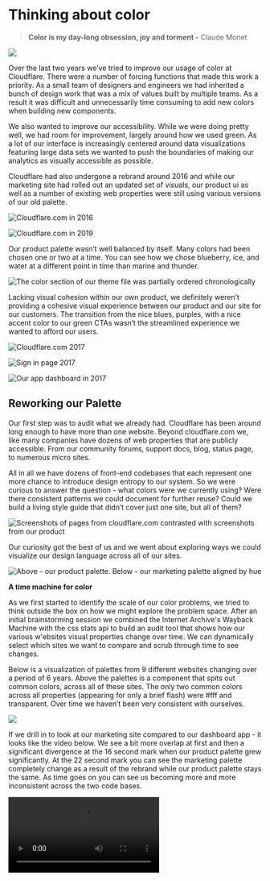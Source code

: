 
# Thinking about color

> **Color is my day-long obsession, joy and torment -** Claude Monet

![](/static/thinking/colorspace.png)

Over the last two years we’ve tried to improve our usage of color at Cloudflare. There were a number of forcing functions that made this work a priority. As a small team of designers and engineers we had inherited a bunch of design work that was a mix of values built by multiple teams. As a result it was difficult and unnecessarily time consuming to add new colors when building new components.

We also wanted to improve our accessibility. While we were doing pretty well, we had room for improvement, largely around how we used green. As a lot of our interface is increasingly centered around data visualizations featuring large data sets we wanted to push the boundaries of making our analytics as visually accessible as possible.

Cloudflare had also undergone a rebrand around 2016 and while our marketing site had rolled out an updated set of visuals, our product ui as well as a number of existing web properties were still using various versions of our old palette.

<Flex maxWidth='64em' mx='auto'>
<Div width={1/2}>

![Cloudflare.com in 2016](/static/thinking/cf-2016.png)

</Div>
<Div width={1/2}>

![Cloudflare.com in 2019](/static/thinking/cf-2019.png)

</Div>
</Flex>

Our product palette wasn’t well balanced by itself. Many colors had been chosen one or two at a time. You can see how we chose blueberry, ice, and water at a different point in time than marine and thunder.

![The color section of our theme file was partially ordered chronologically](/static/thinking/cf-color-palette.png)

Lacking visual cohesion within our own product, we definitely weren’t providing a cohesive visual experience between our product and our site for our customers. The transition from the nice blues, purples, with a nice accent color to our green CTAs wasn’t the streamlined experience we wanted to afford our users.

<Flex alignItems='flex-start' flexWrap="wrap" mx='auto' maxWidth='42em' fontSize={[3,4,4]}>
<Div width={1/2} px={1}>

![Cloudflare.com 2017](/static/thinking/cf-2017.png)

</Div>
<Div width={1/2} px={1}>

![Sign in page 2017](/static/thinking/cf-login-2017.png)

</Div>
</Flex>

![Our app dashboard in 2017](/static/thinking/cf-dash-2017.png)

## Reworking our Palette

Our first step was to audit what we already had. Cloudflare has been around long enough to have more than one website. Beyond cloudflare.com we, like many companies have dozens of web properties that are publicly accessible. From our community forums, support docs, blog, status page, to numerous micro sites.

All in all we have dozens of front-end codebases that each represent one more chance to introduce design entropy to our system. So we were curious to answer the question - what colors were we currently using? Were there consistent patterns we could document for further reuse? Could we build a living style guide that didn’t cover just one site, but all of them?

![Screenshots of pages from cloudflare.com contrasted with screenshots from our product](/static/thinking/cf-screenshots.png)

Our curiosity got the best of us and we went about exploring ways we could visualize our design language across all of our sites.

![Above - our product palette. Below - our marketing palette aligned by hue](/static/thinking/color-sort.png)

**A time machine for color**

As we first started to identify the scale of our color problems, we tried to think outside the box on how we might explore the problem space. After an initial brainstorming session we combined the Internet Archive's Wayback Machine with the css stats api to build an audit tool that shows how our various w'ebsites visual properties change over time. We can dynamically select which sites we want to compare and scrub through time to see changes.

Below is a visualization of palettes from 9 different websites changing over a period of 6 years. Above the palettes is a component that spits out common colors, across all of these sites. The only two common colors across all properties (appearing for only a brief flash) were #fff and transparent. Over time we haven’t been very consistent with ourselves.

![](/static/thinking/palette-over-time.gif)

If we drill in to look at our marketing site compared to our dashboard app - it looks like the video below. We see a bit more overlap at first and then a significant divergence at the 16 second mark when our product palette grew significantly. At the 22 second mark you can see the marketing palette completely change as a result of the rebrand while our product palette stays the same. As time goes on you can see us becoming more and more inconsistent across the two code bases.

<Video src="/static/thinking/comparison-over-time.mp4" />

As a product team we had some catching up to do improve our usage of color and to align ourselves with the company brand. The good news was, there was no where to go but up.

This style of historical audit gives us a visual indication with real data. We can visualize for stakeholders how consistent and similar our usage of color is across products and if we are getting better or worse over time. Having this type of feedback loop was invaluable for us - as auditing this manually is incredibly time consuming so it often doesn’t get done. Hopefully in the future as it’s standard to track various performance metrics over time at a company it will be standard to be able to visualize your current levels of design entropy.

## Picking colors

After our initial audit revealed there wasn’t a lot of consistency across sites, we went to work to try and construct a color palette that could potentially be used for sites the product team owned. It was time to get our hands dirty and start “picking colors”.

Hindsight is always 20/20. We didn’t start out on day one trying to generate scales based on our brand palette. No, our first bright idea was to generate the entire palette from a single color.

Our logo is made up of two oranges. Both of these seemed like prime candidates to generate a palette from.

![](/static/thinking/logo.png)

We played around with a number of algorithms that took a single color and created a palette. From the initial color we generated an array scales for each hue. Initial attempts found us applying the exact same curves for luminosity to each hue, but as visual perception of hues is so different, this resulted in wildly different contrasts at each step of the scale.

Below are a few of our initial attempts at palette generation. [Jeeyoung Jung](https://uxplanet.org/@Jeeyoungjung) did a brilliantly fabulous writeup around this last year. - https://uxplanet.org/designing-systematic-colors-b5d2605b15c

![Visualizing the peaks of color intensity](/static/thinking/peaks-of-color.png)

We can see the intensity of the colors change across hue in peaks, with yellow and green being the most dominant. One of the downsides of this, is when you are rapidly iterating through theming options, the inconsistent relationships between steps across hues can make it time consuming to keep visual harmony in your interface.

The video below is another way to visualize this phenomenon. The dividing line in the color picker indicates which part of the palette will be accessible with black and white. Notice how drastically the line changes around green and yellow. And then look back at the charts above.

<Video src="/static/thinking/colors.mp4" />

Demo of https://kevingutowski.github.io/color.html

After fiddling with a few different generative algorithms (we made a lot of ugly palettes… really quite a lot) we decided to try a more manual approach. We pursued creating custom curves for each hue in an effort to keep the contrast scales as optically balanced as possible.

<Flex alignItems='flex-start' flexWrap="wrap" alignItems="center" mx='auto' maxWidth='42em' fontSize={[3,4,4]}>
<Div width={1/2} px={1} >

<Video src="/static/thinking/palette-generator.mp4" />

</Div>
<Div width={1/2} px={1}>

<Img
  src={`${process.env.assetPrefix}/static/thinking/generative-palette.png`}
/>

</Div>
</Flex>

<Flex alignItems='flex-start' flexWrap="wrap" mx='auto' maxWidth='42em' fontSize={[3,4,4]}>
<Div width={1/2} px={1}>

![](/static/thinking/cf-palette.png)

</Div>
<Div width={1/2} px={1}>

![Palette generator concept](/static/thinking/palette-generator-concept.png)

</Div>
</Flex>

![Heavily muted palette](/static/thinking/muted-palette.png)

![](/static/thinking/palette-view-concept.png)

Generating different color palettes makes you confront a basic question. How do you tell if a palette is good? Are some palettes better than others? In an effort to answer this question we constructed various feedback loops to help us evaluate palettes as quickly as possible. We tried a few methods to stress test a palette. At first we attempted to grab the “nearest color” for a bunch of our common UI colors. This wasn't always helpful as sometimes you actually want the step above or below the closest existing color. But it was helpful to visualize for a few reasons.

![Generated palette above a set of components previewing the old and new palette for comparison](/static/thinking/old-vs-new.png)

Sometime during our exploration in this space, [we stumbled across this tweet thread](https://twitter.com/paniq/status/1036299654378467329) about building a palette for pixel art. There are a lot of places web and product designers can draw inspiration from game designers. Here are some screenshots of @paniq developing a 16 color palette.

<FigureLink
  src="/static/thinking/palettes-for-pixel-art.jpeg"
  caption="Two color palettes visualized to create 3d objects"
  href="https://twitter.com/paniq/status/1036299654378467329"
/>

<FigureLink
  src="/static/thinking/pixel-art-palette-concept.jpeg"
  caption="A color palette applied in a few different contexts"
  href="https://twitter.com/paniq/status/1037406840999567360"
/>

Here we see a similar concept where a number of different palettes are applied to the same component. This view shows us two things, the different ways a single palette can be applied to a sphere, and also the different aesthetics across color palettes.

<FigureLink
  src="/static/thinking/multiple-palettes-applied.png"
  caption="Different color palettes previewed against a common component"
  href="https://twitter.com/JstFredrik/status/1145753143852064768"
/>

It’s almost surprising that the default way to construct a color palette for apps and sites isn’t to build it while previewing its application against the most common UI patterns. As designers, there are a lot of consistent uses of color we could have baselines for. Many enterprise apps are centered around white background with blue as the primary color with mixtures of grays to add depth around cards and page sections. Red is often used for destructive actions like deleting some type of record. Gray for secondary actions. Maybe it’s an outline button with the primary color for secondary actions. Either way - the margins between the patterns aren’t that large in the grand scheme of things.

Consider the use case of designing UI while the palette or usage of color hasn't been established. Given a single palette, you might want to experiment with applying that palette in a variety of ways that will output a wide variety of aesthetics. Alternatively you may need to test out several different palettes. These are two different modes of exploration that can be extremely time consuming to work through . It can be non-trivial to keep an in progress design synced with several different options for color application, even with the best use of layer comps or symbols.

How do we visualize the various ways a palette will look when applied to an interface? Here are examples of how palettes are shown on a palette list for pixel artists.

![](/static/thinking/random-palette.png)

<Flex alignItems='flex-start' flexWrap="wrap" mx='auto' maxWidth='64em' fontSize={[3,4,4]}>
<Div width={1/3} px={1}>

![](/static/thinking/palette-used-in-scene.png)

</Div>
<Div width={1/3} px={1}>

<FigureLink
  src="/static/thinking/example-palette-for-pixel-art.png"
  caption="https://lospec.com/palette-list/sweetie-16"
  href="https://lospec.com/palette-list/sweetie-16"
/>

</Div>

<Div width={1/3} px={1}>

![](/static/thinking/pixel-art-palette.png)

</Div>
</Flex>

<FigureLink
  src="/static/thinking/random-palette-1.png"
  caption="https://lospec.com/palette-list/vines-flexible-linear-ramps"
  href="https://lospec.com/palette-list/vines-flexible-linear-ramps"
/>

One method of visualization is to define a common set of primitive ui elements and show each one of them with a single set of colors applied. In isolation this can be helpful. This mode would make it easy to vet a single combination of colors and which ui elements it might be best applied to.

Alternatively we might want to see a composed interface with the closest colors from the palette applied. Consider a set of buttons that includes red, green, blue, and gray button styles. Seeing all of these together can help us visualize the relative nature of these buttons side by side. Given a baseline palette for common UI, we could swap to a new palette and replace each color with the "closest" color. This isn't always a full-proof solution as there are many edge cases to cover. e.g. what happens when replacing a palette of 134 colors with a palette of 24 colors? Even still, this could allow us to quickly take a stab at automating how existing interfaces would change their appearance given a change to the underlying system. Whether locally or against a live site, this mode of working would allow for designers to view a color in multiple contets to truly asses its quality.

<Video src="/static/thinking/cloudflare-demo.mp4" />

After moving on from the idea of generating a palette from a single color, we attempted to use our logo colors as well as our primary brand colors to drive the construction of modular scales. Our goal was to create a palette that would improve contrast for accessibility, stay true to our visual brand, work predictably for developers, work for data visualizations, and provide the ability to design visually balanced and attractive interfaces. No sweat.

![Brand colors showing Hue and Saturation level](/static/thinking/hue-and-sat-palette.png)

While we knew going in we might not use every step in every hue, we wanted full coverage across the spectrum so that each hue had a consistent optical difference between each step. We also had no idea which steps across which hues we were going to need just yet. As they would just be variables in a theme file it didn’t add any significant code footprint to expose the full generated palette either.

One of the more difficult parts, was deciding on a number of steps for the scales. This would allow us to edit the palette in the future to a variety of aesthetics and swap the palette out at the theme level without needing to update anything else.

In the future if when we did need to augment the available colors, we could edit the entire palette instead of adding a one-off addition as we had found this was a difficult way to work over time. In addition to our primary brand colors we also explored adding scales for yellow / gold, violet, teal as well as a gray scale.

The first interface we built for this work was to output all of the scales vertically, with their contrast scores with both white and black on the right hand side. To aid scannability we bolded the values that were above the 4.5 threshold. As we edited the curves, we could see how the contrast ratios were affected at each step. Below you can see an early starting point before the scales were balanced. Red has 6 accessible combos with white, while yellow only has 1. We initially explored having the gray scale be larger than the others.

![Early iteration of palette preview during development](/static/thinking/early-palette-preview.png)

As both screen luminosity and ambient light can affect perception of color we developed on two monitors, one set to maximum and one set to minimum brightness levels. We also replicated the color scales with a grayscale filter immediately below to help illustrate visual contrast between steps AND across hues. Bouncing back and forth between the grayscale and saturated version of the scale serves as a great baseline reference. We found that going beyond 10 steps made it difficult to keep enough contrast between each step to keep them distinguishable from one another.

<Flex alignItems='flex-start' flexWrap="wrap" mx='auto' maxWidth='64em' fontSize={[3,4,4]}>
<Div width={1/2} px={1}>

![Monitors set to different luminosity](/static/thinking/lum-vs-lum.jpeg)

</Div>
<Div width={1/2} px={1}>

![Close up of visual difference](/static/thinking/lum-vs-lum-upclose.jpeg)

</Div>
</Flex>

Taking a page from our game design friends - as we were balancing the scales and exploring how many steps we wanted in the scales, we were also stress testing the generated colors against various analytics components from our component library.

Our slightly random collection of grays had been a particular pain point as they appeared muddy in a number of places within our interface. For our new palette we used the slightest hint of blue to keep our grays consistent and just a bit off from being purely neutral.

![Optically balanced scales](/static/thinking/balanced-palette.png)

With a palette consisting of 90 colors, the amount of combinations and permutations that can be applied to data visualizations is vast and can result in a wide variety of aesthetic directions. The same palette applied to both line and bar charts with different data sets can look substantially different, enough that they might not be distinguishable as being the exact same palette. Working with some of our engineering counterparts, we built a pipeline that would put up the same components rendered against different data sets, to simulate the various shapes and sizes the graph elements would appear in. This allowed us to rapidly test the appearance of different palettes. This workflow gave us amazing insights into how a palette would look in our interface. No matter how many hours we spent staring at a palette, we couldn't get an accurate sense of how the colors would look when composed within an interface.

<Flex alignItems='flex-start' flexWrap="wrap" mx='auto' maxWidth='42em' fontSize={[3,4,4]}>
<Div width={1/2} px={1}>

![Full theme minus green](/static/thinking/theme-minus-green.png)

</Div>
<Div width={1/2} px={1}>

![Blues and Oranges](/static/thinking/theme-blues-oranges.png)

</Div>
</Flex>

<Flex alignItems='flex-start' flexWrap="wrap" mx='auto' maxWidth='42em' fontSize={[3,4,4]}>
<Div width={1/2} px={1}>

![Grayscale example](/static/thinking/theme-grayscale.png)

</Div>
<Div width={1/2} px={1}>

![Monochromatic Indigo](/static/thinking/theme-indigo.png)

</Div>
</Flex>

<Flex alignItems='flex-start' flexWrap="wrap" mx='auto' maxWidth='42em' fontSize={[3,4,4]}>
<Div width={1/2} px={1}>

![](/static/thinking/chart-blue.png)

</Div>
<Div width={1/2} px={1}>

![](/static/thinking/chart-blue-1.png)

</Div>
</Flex>

<Flex alignItems='flex-start' flexWrap="wrap" mx='auto' maxWidth='42em' fontSize={[3,4,4]}>
<Div width={1/2} px={1}>

![Analytics charts with blues and purples](/static/thinking/charts-with-blue-purple.png)

</Div>
<Div width={1/2} px={1}>

![Analytics charts with blues and greens](/static/thinking/charts-blue-green.png)

</Div>
</Flex>

![Analytics charts with a blues and oranges. Telling the colors of the lines apart is a different visual experience than separating out the dots in sequential order as they appear in the legend.](/static/thinking/charts-blue-oranges.png)

We experimented with a number of ideas on visualizing different sizes and shapes of colors and how they affected our perception of how much a color was changing element to element. In the first frame it is most difficult to tell the values at 2% and 6% apart given the size and shape of the elements.

<Video src="/static/thinking/generative-charts.mp4" />

In an effort to make sure everything we are building will be visually accessible - we built a react component that will preview how a design would look if you were colorblind. The component applies svg filters to it to simulate alternate ways someone can perceive color.

![Analytics component previewed against 8 different types of color blindness](/static/thinking/charts-previewed.png)

While this is previewing an analytics component, really any component or page can be previewed with this method. We’ve also released a Figma plugin that simulates this visualization for a component as well.

```
import React from "react"

const filters = [
  'achromatopsia',
  'protanomaly',
  'protanopia',
  'deuteranomaly',
  'deuteranopia',
  'tritanomaly',
  'tritanopia',
  'achromatomaly',
]

const ColorBlindFilter = ({itemPadding, itemWidth, ...props }) => {
  return (
      <div  {...props}>
        {filters.map((filter, i) => (
          <div
            style={{filter: 'url(/filters.svg#'+filter+')'}}
            width={itemWidth}
            px={itemPadding}
            key={i+filter}
          >
            {props.children}
          </div>
        ))}
      </div>
  )
}

ColorBlindFilter.defaultProps = {
  display: 'flex',
  justifyContent: 'space-around',
  flexWrap: 'wrap',
  width: 1,
  itemWidth: 1/4
}

export default ColorBlindFilter
```

After quite a few iterations, we had come up with a color palette. Each scale was optically aligned with our brand colors. The 5th step in each scale is the closest to the original brand colors but is slightly adjusted so it’s accessible with both white and black.

![Optically balanced scale](/static/thinking/contrast-score.png)

![Palette preview as both fully saturated and desaturated](/static/thinking/palette-desaturated.png)

[Lyft’s writeup **“Re-approaching color”**](https://design.lyft.com/re-approaching-color-9e604ba22c88and) and [Jeeyoung Jung’s “](https://uxplanet.org/designing-systematic-colors-b5d2605b15c)[**Designing Systematic Colors**](https://uxplanet.org/designing-systematic-colors-b5d2605b15c)[”](https://uxplanet.org/designing-systematic-colors-b5d2605b15c) are some of the best write-ups on how to work with color at scale you can find.

## Color migrations

![A visual representation of how the legacy palette colors would translate to the new scales.](/static/thinking/palette-migration.png)

Getting a team of people to agree on a new color palette is a journey in and of itself. By the time you get everyone to consensus it’s tempting to just collapse into a heap and never think about colors ever again. Unfortunately the work doesn’t stop at this point. Now that we’ve picked our palette, it’s time to get it implemented so this bike shed is painted once and for all.

If you are porting an old legacy part of your app to be updated to the new style guide like we were, even the best color documentation can fall short in helping someone make the necessary changes.

We found it was more common than expected that engineers and designers wanted to know what the new version of a color they were familiar with was. During the transition between palettes we had an interface people could input any color and get the closest color within our palette.

There are times when migrating colors, the closest color isn't actually what you want. Given the scenario where your brand color has changed from blue to purple, you might want to be porting all blues to the closest purple within the palette, not the closest blues which might still exist in your palette. To help visualize migrations as well as get suggestions on how to consolidate values within the old scale, we of course built a little tool. Here we can define those translations and import a color palette from a URL import. As we still have. a number of web properties to update to our palette, this simple tool has continued to prove useful.

<Video src="/static/thinking/fetch-palette.mp4" />

We wanted to be as gentle as possible in transitioning to the new palette in usage. While the developers found string names for colors brittle and unpredictable, it was still a more familiar system for some than this new one. We first just added in our new palette to the existing theme for usage moving forward. Then we started to port colors for existing components and pages.

For our colleagues, we wrote out desired translations and offered warnings in the console that a color was deprecated, with a reference to the new theme value to use.

![Example of console warning when using deprecated color](/static/thinking/invalid-colors.png)

![Example of how to check for usage of deprecated values](/static/thinking/invalid-colors-code.png)

While we had a few bugs along the way, the team was supportive and helped us fix bugs almost as quickly as we could find them.

We’re still in the process of updating our web properties with our new palette, largely prioritizing accessibility first while trying to create a more consistent visual brand as a nice by-product of the work. A small example of this is our system status page. In the first image, the blue links in the header, the green status bar, and the about copy, were all inaccessible against their backgrounds.

<Flex alignItems='flex-end' flexWrap="wrap" mx='auto' maxWidth='64em' fontSize={[3,4,4]}>
<Div width={1/2} px={1}>

![cloudflarestatus.com in 2017](/static/thinking/cloudflare-status-2017.png)

</Div>
<Div width={1/2} px={1}>

![cloudflarestatus.com in 2019 with an accessible green](/static/thinking/cloudflare-status-2019.png)

</Div>
</Flex>

A lot of the changes have been subtle - most notably the green we use in the dashboard is a lot more inline with our brand colors than before. In addition we’ve also been able to add visual balance by not just using straight black text on background colors. Here we added one of the darker steps from the corresponding scale, to give it a bit more visual balance.

<Flex alignItems='flex-start' flexWrap="wrap" mx='auto' maxWidth='64em' fontSize={[3,4,4]}>
  
<Div width={1/2} px={1}>

![Notifications 2017 - Black text](/static/thinking/cf-notifications-2017.png)

</Div>
<Div width={1/2} px={1}>

![Notifications 2018 - Updated palette. Text is set to 1st step in corresponding scale of background color.](/static/thinking/cf-notifications-2018.png)

</Div>
</Flex>

![Example page within our Dashboard in 2017 vs 2019](/static/thinking/2017-2019.png)

While we aren’t perfect yet, we’re making progress towards more visual cohesion across our marketing materials and products.

**2017**

<Flex alignItems='flex-start' flexWrap="wrap" mx='auto' maxWidth='42em' fontSize={[3,4,4]}>
<Div width={1/2} px={1}>

![Cloudflare.com 2017](/static/thinking/cf-2017.png)

</Div>
<Div width={1/2} px={1}>

![Sign in page 2017](/static/thinking/cf-login-2017.png)

</Div>
</Flex>

![Our app dashboard in 2017](/static/thinking/cf-dash-2017.png)

**2019**

<Flex alignItems='flex-start' flexWrap="wrap" mx='auto' maxWidth='42em' fontSize={[3,4,4]}>
<Div width={1/2} px={1}>

![Cloudflare homepage](/static/thinking/cf-home-2019.png)

</Div>
<Div width={1/2} px={1}>

![Updated account dashboard](/static/thinking/cf-accounts-2019.png)

</Div>
</Flex>

![Updated site dashboard](/static/thinking/cf-dash-2019.png)

## Next steps

Trying to keep dozens of sites all using the same palette in a consistent manner across time is a task that you can never complete. It’s an ongoing maintenance problem. Engineers familiar with the color system leave, new engineers join and need to learn how the system works. People still launch sites using a different palette that doesn’t meet accessibility standards. Our work continues to be cut out for us. A garden doesn’t tend itself.

If we do ever revisit our brand colors, we're excited to have infrastructure in place to update our apps and several of our satellite sites with significantly less effort than our first time around.

And yes, we’re working on a dark mode.
